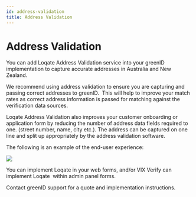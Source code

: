 ```yaml
---
id: address-validation
title: Address Validation
---
```


# Address Validation

You can add Loqate Address Validation service into your greenID implementation to capture accurate addresses in Australia and New Zealand. 

We recommend using address validation to ensure you are capturing and passing correct addresses to greenID.  This will help to improve your match rates as correct address information is passed for matching against the verification data sources.

Loqate Address Validation also improves your customer onboarding or application form by reducing the number of address data fields required to one. (street number, name, city etc.). The address can be captured on one line and split up appropriately by the address validation software.&#x20;

The following is an example of the end-user experience:

![](/img/address-matching-screenshot.png)



You can implement Loqate in your web forms, and/or VIX Verify can implement Loqate  within admin panel forms. 

Contact greenID support for a quote and implementation instructions.
